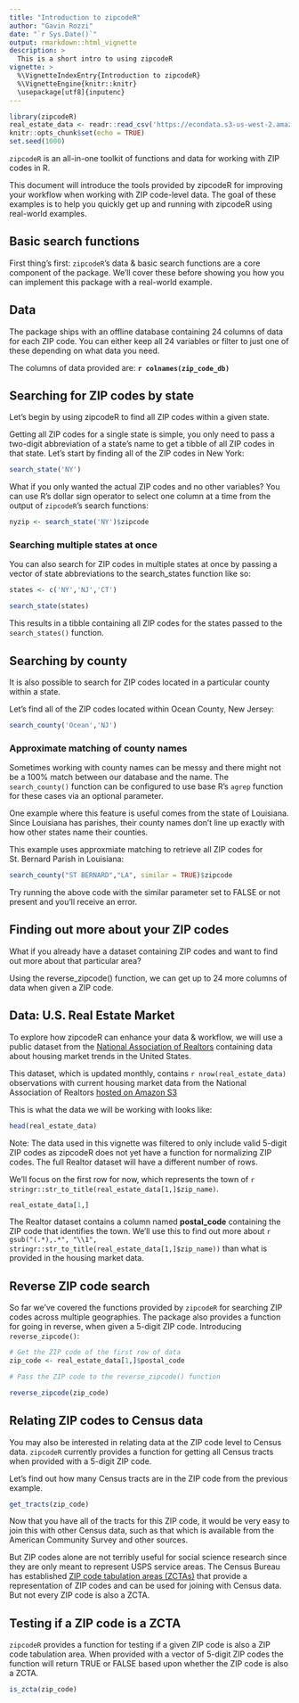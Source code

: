 ---
title: "Introduction to zipcodeR"
author: "Gavin Rozzi"
date: "`r Sys.Date()`"
output: rmarkdown::html_vignette
description: >
  This is a short intro to using zipcodeR
vignette: >
  %\VignetteIndexEntry{Introduction to zipcodeR}
  %\VignetteEngine{knitr::knitr}
  \usepackage[utf8]{inputenc}
---

```{r setup, include=FALSE}
library(zipcodeR)
real_estate_data <- readr::read_csv('https://econdata.s3-us-west-2.amazonaws.com/Reports/Core/RDC_Inventory_Core_Metrics_Zip.csv', col_types = readr::cols(postal_code = readr::col_character())) %>% dplyr::filter(nchar(postal_code) == 5)
knitr::opts_chunk$set(echo = TRUE)
set.seed(1000)
```

`zipcodeR` is an all-in-one toolkit of functions and data for working with ZIP codes in R.

This document will introduce the tools provided by zipcodeR for improving your workflow when working with ZIP code-level data. The goal of these examples is to help you quickly get up and running with zipcodeR using real-world examples.

## Basic search functions
First thing's first: `zipcodeR`'s data & basic search functions are a core component of the package. We'll cover these before showing you how you can implement this package with a real-world example.

## Data
The package ships with an offline database containing 24 columns of data for each ZIP code. You can either keep all 24 variables or filter to just one of these depending on what data you need.

The columns of data provided are:
**`r colnames(zip_code_db)`**

## Searching for ZIP codes by state
Let's begin by using zipcodeR to find all ZIP codes within a given state.

Getting all ZIP codes for a single state is simple, you only need to pass a two-digit abbreviation of a state's name to get a tibble of all ZIP codes in that state. Let's start by finding all of the ZIP codes in New York:

```{r}
search_state('NY')
```

What if you only wanted the actual ZIP codes and no other variables? You can use R's dollar sign operator to select one column at a time from the output of `zipcodeR`'s search functions:
```{r}
nyzip <- search_state('NY')$zipcode
```

### Searching multiple states at once

You can also search for ZIP codes in multiple states at once by passing a vector of state abbreviations to the search_states function like so:

```{r}
states <- c('NY','NJ','CT')

search_state(states)
```

This results in a tibble containing all ZIP codes for the states passed to the `search_states()` function.

## Searching by county
It is also possible to search for ZIP codes located in a particular county within a state.

Let's find all of the ZIP codes located within Ocean County, New Jersey:
```{r}
search_county('Ocean','NJ')
```

### Approximate matching of county names
Sometimes working with county names can be messy and there might not be a 100% match between our database and the name. The `search_county()` function can be configured to use base R's `agrep` function for these cases via an optional parameter.

One example where this feature is useful comes from the state of Louisiana. Since Louisiana has parishes, their county names don't line up exactly with how other states name their counties.

This example uses approxmiate matching to retrieve all ZIP codes for St. Bernard Parish in Louisiana:

```{r}
search_county("ST BERNARD","LA", similar = TRUE)$zipcode
```

Try running the above code with the similar parameter set to FALSE or not present and you'll receive an error.

## Finding out more about your ZIP codes
What if you already have a dataset containing ZIP codes and want to find out more about that particular area?

Using the reverse_zipcode() function, we can get up to 24 more columns of data when given a ZIP code.

## Data: U.S. Real Estate Market

To explore how zipcodeR can enhance your data & workflow, we will use a public dataset from the [National Association of Realtors](https://www.realtor.com/research/data/) containing data about housing market trends in the United States.

This dataset, which is updated monthly, contains `r nrow(real_estate_data)` observations with current housing market data from the National Association of Realtors [hosted on Amazon S3](https://econdata.s3-us-west-2.amazonaws.com/Reports/Core/RDC_Inventory_Core_Metrics_Zip.csv)

This is what the data we will be working with looks like:
```{r}
head(real_estate_data)
```
Note: The data used in this vignette was filtered to only include valid 5-digit ZIP codes as zipcodeR does not yet have a function for normalizing ZIP codes. The full Realtor dataset will have a different number of rows.

We'll focus on the first row for now, which represents the town of
`r stringr::str_to_title(real_estate_data[1,]$zip_name)`.

```{r}
real_estate_data[1,]
```

The Realtor dataset contains a column named **postal_code** containing the ZIP code that identifies the town. We'll use this to find out more about `r gsub("(.*),.*", "\\1", stringr::str_to_title(real_estate_data[1,]$zip_name))` than what is provided in the housing market data.

## Reverse ZIP code search
So far we've covered the functions provided by `zipcodeR` for searching ZIP codes across multiple geographies. The package also provides a function for going in reverse, when given a 5-digit ZIP code. Introducing `reverse_zipcode()`:

```{r}
# Get the ZIP code of the first row of data
zip_code <- real_estate_data[1,]$postal_code

# Pass the ZIP code to the reverse_zipcode() function

reverse_zipcode(zip_code)
```

## Relating ZIP codes to Census data
You may also be interested in relating data at the ZIP code level to Census data. `zipcodeR` currently provides a function for getting all Census tracts when provided with a 5-digit ZIP code.

Let's find out how many Census tracts are in the ZIP code from the previous example.
```{r} 
get_tracts(zip_code)
```
Now that you have all of the tracts for this ZIP code, it would be very easy to join this with other Census data, such as that which is available from the American Community Survey and other sources.

But ZIP codes alone are not terribly useful for social science research since they are only meant to represent USPS service areas. The Census Bureau has established [ZIP code tabulation areas (ZCTAs)](https://www.census.gov/programs-surveys/geography/guidance/geo-areas/zctas.html) that provide a representation of ZIP codes and can be used for joining with Census data. But not every ZIP code is also a ZCTA.

## Testing if a ZIP code is a ZCTA
`zipcodeR` provides a function for testing if a given ZIP code is also a ZIP code tabulation area. When provided with a vector of 5-digit ZIP codes the function will return TRUE or FALSE based upon whether the ZIP code is also a ZCTA.

```{r}
is_zcta(zip_code)
```
